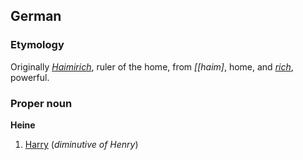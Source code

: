 ==German==
===Etymology===
Originally ''[[Haimirich]]'', ruler of the home, from ''[[haim]'', home, and ''[[rich#German|rich]]'', powerful.
<!--redundant here: put this in the etymology for "America"
 Even the word America is a form of this name, from Haimirich > Emmerich > Americus > Amerigo, see [[w:Amerigo Vespucci|Amerigo Vespucci]].
-->

<!--
===Pronunciation===
(pronounced ''HINE uh'')
Provide a proper pronunciation.
-->

===Proper noun===
'''Heine'''<!--rare enough to merit adding the label (''rare'')?-->

#[[Harry]] (''diminutive of Henry'')

<!-- Unnecessary
is the diminutive form of the [[German language|German]] name ''Heinrich''. In modern-day [[Germany]], Heine is rarely used as diminuitive form of the name Heinrich. One uses ''Hein'' sometimes in northern Germany, and several other forms elsewhere. Today, Heinrich is quite a rare name in Germany anyway. 

Other forms:
* French: [[Henri]]
* Scandinavian: [[Henrik]]
* Latin: [[Henricus]]
* English: [[Henry]]
* Spanish: [[Enrique]]
* Italian: [[Enrico]]
* Dutch: [[Hendrik]]
-->